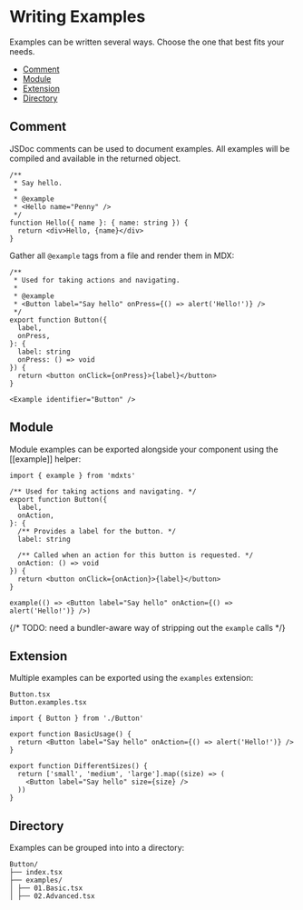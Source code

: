 # Writing Examples

Examples can be written several ways. Choose the one that best fits your needs.

- [Comment](#comment)
- [Module](#module)
- [Extension](#extension)
- [Directory](#directory)

## Comment

JSDoc comments can be used to document examples. All examples will be compiled and available in the returned object.

```tsx
/**
 * Say hello.
 *
 * @example
 * <Hello name="Penny" />
 */
function Hello({ name }: { name: string }) {
  return <div>Hello, {name}</div>
}
```

Gather all `@example` tags from a file and render them in MDX:

```tsx Button/index.tsx
/**
 * Used for taking actions and navigating.
 *
 * @example
 * <Button label="Say hello" onPress={() => alert('Hello!')} />
 */
export function Button({
  label,
  onPress,
}: {
  label: string
  onPress: () => void
}) {
  return <button onClick={onPress}>{label}</button>
}
```

```mdx filename=Button/README.mdx
<Example identifier="Button" />
```

## Module

Module examples can be exported alongside your component using the [[example]] helper:

```tsx live filename="Button.tsx"
import { example } from 'mdxts'

/** Used for taking actions and navigating. */
export function Button({
  label,
  onAction,
}: {
  /** Provides a label for the button. */
  label: string

  /** Called when an action for this button is requested. */
  onAction: () => void
}) {
  return <button onClick={onAction}>{label}</button>
}

example(() => <Button label="Say hello" onAction={() => alert('Hello!')} />)
```

{/* TODO: need a bundler-aware way of stripping out the `example` calls */}

## Extension

Multiple examples can be exported using the `examples` extension:

```
Button.tsx
Button.examples.tsx
```

```tsx filename=Button.examples.tsx
import { Button } from './Button'

export function BasicUsage() {
  return <Button label="Say hello" onAction={() => alert('Hello!')} />
}

export function DifferentSizes() {
  return ['small', 'medium', 'large'].map((size) => (
    <Button label="Say hello" size={size} />
  ))
}
```

## Directory

Examples can be grouped into into a directory:

```
Button/
├── index.tsx
├── examples/
│ ├── 01.Basic.tsx
│ ├── 02.Advanced.tsx
```
